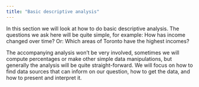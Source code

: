 ```yaml
---
title: "Basic descriptive analysis"
---
```


In this section we will look at how to do basic descriptive analysis. The questions we ask here will be quite simple, for example: How has income changed over time? Or: Which areas of Toronto have the highest incomes?

The accompanying analysis won't be very involved, sometimes we will compute percentages or make other simple data manipulations, but generally the analysis will be quite straight-forward. We will focus on how to find data sources that can inform on our question, how to get the data, and how to present and interpret it.
